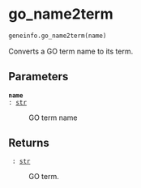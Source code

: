 # go_name2term { #geneinfo.go_name2term }

```python
geneinfo.go_name2term(name)
```

Converts a GO term name to its term.

## Parameters {.doc-section .doc-section-parameters}

<code>[**name**]{.parameter-name} [:]{.parameter-annotation-sep} [[str](`str`)]{.parameter-annotation}</code>

:   GO term name

## Returns {.doc-section .doc-section-returns}

<code>[]{.parameter-name} [:]{.parameter-annotation-sep} [[str](`str`)]{.parameter-annotation}</code>

:   GO term.
